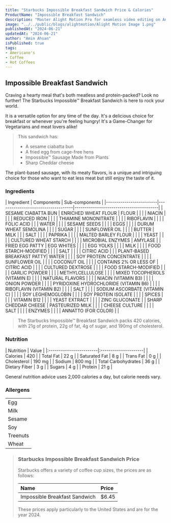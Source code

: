 ```yaml
---
title: "Starbucks Impossible Breakfast Sandwich Price & Calories"
ProductName: "Impossible Breakfast Sandwich" 
description: "Master Alight Motion Pro for seamless video editing on Android, iOS, and Tablets with our ultimate guide, unlocking advanced features and elevating your skills in 2024!"
image: "../../public/blogs/alightmotion/Alight Motion Image 1.png"
publishedAt: "2024-06-21"
updatedAt: "2024-06-21"
author: "Amin Ahsan"
isPublished: true
tags:
- Americano's
- Coffee
- Hot Coffees   
---
```


 
## Impossible Breakfast Sandwich 
  
Craving a hearty meal that's both meatless and protein-packed? Look no further! The Starbucks Impossible™ Breakfast Sandwich is here to rock your world.

It is a versatile option for any time of the day. It's a delicious choice for breakfast or whenever you're feeling hungry! It's a Game-Changer for Vegetarians and meat lovers alike!

> This sandwich has:
> - A sesame ciabatta bun
> - A fried egg from cage-free hens
> - Impossible™ Sausage Made from Plants
> - Sharp Cheddar cheese

The plant-based sausage, with its meaty flavors, is a unique and intriguing choice for those who want to eat less meat but still enjoy the taste of it.
 
### Ingredients
<div style={{ overflowX: 'scroll' }}>
| Ingredient              | Components                         | Sub-components                          |
|-------------------------|------------------------------------|-----------------------------------------|
| SESAME CIABATTA BUN     | ENRICHED WHEAT FLOUR               | FLOUR                                   |
|                         |                                    | NIACIN                                  |
|                         |                                    | REDUCED IRON                            |
|                         |                                    | THIAMINE MONONITRATE                    |
|                         |                                    | RIBOFLAVIN                              |
|                         |                                    | FOLIC ACID                              |
|                         | WATER                              |                                         |
|                         | SESAME SEEDS                       |                                         |
|                         | EGGS                               |                                         |
|                         | DURUM WHEAT SEMOLINA               |                                         |
|                         | SUGAR                              |                                         |
|                         | SUNFLOWER OIL                      |                                         |
|                         | BUTTER                             | MILK                                    |
|                         | SALT                               |                                         |
|                         | PAPRIKA                            |                                         |
|                         | MALTED BARLEY FLOUR                |                                         |
|                         | YEAST                              |                                         |
|                         | CULTURED WHEAT STARCH              |                                         |
|                         | MICROBIAL ENZYMES                  | AMYLASE                                 |
| FRIED EGG PATTY         | EGG WHITES                         |                                         |
|                         | EGG YOLKS                          |                                         |
|                         | MILK                               |                                         |
|                         | FOOD STARCH-MODIFIED               |                                         |
|                         | SALT                               |                                         |
|                         | CITRIC ACID                        |                                         |
| PLANT-BASED BREAKFAST PATTY| WATER                          |                                         |
|                         | SOY PROTEIN CONCENTRATE            |                                         |
|                         | SUNFLOWER OIL                      |                                         |
|                         | COCONUT OIL                        |                                         |
|                         | CONTAINS 2% OR LESS OF             | CITRIC ACID                             |
|                         |                                    | CULTURED DEXTROSE                       |
|                         |                                    | FOOD STARCH-MODIFIED                    |
|                         |                                    | GARLIC POWDER                           |
|                         |                                    | METHYLCELLULOSE                         |
|                         |                                    | MIXED TOCOPHEROLS (VITAMIN E)           |
|                         |                                    | NATURAL FLAVORS                         |
|                         |                                    | NIACIN (VITAMIN B3)                     |
|                         |                                    | ONION POWDER                            |
|                         |                                    | PYRIDOXINE HYDROCHLORIDE (VITAMIN B6)   |
|                         |                                    | RIBOFLAVIN (VITAMIN B2)                 |
|                         |                                    | SALT                                    |
|                         |                                    | SODIUM ASCORBATE (VITAMIN C)            |
|                         |                                    | SOY LEGHEMOGLOBIN                       |
|                         |                                    | SOY PROTEIN ISOLATE                     |
|                         |                                    | SPICES                                  |
|                         |                                    | VITAMIN B12                             |
|                         |                                    | YEAST EXTRACT                           |
|                         |                                    | ZINC GLUCONATE                          |
| SHARP CHEDDAR CHEESE    | PASTEURIZED MILK                   |                                         |
|                         | CHEESE CULTURE                     |                                         |
|                         | SALT                               |                                         |
|                         | ENZYMES                            |                                         |
|                         | ANNATTO (FOR COLOR)                |                                         |
</div>

> The Starbucks Impossible™ Breakfast Sandwich packs 420 calories, with 21g of protein, 22g of fat, 4g of sugar, and 190mg of cholesterol.

### Nutrition
<div style={{ overflowX: 'scroll' }}>
    | Nutrition               | Value                |  
    |:------------------------|:---------------------|
    | Calories                | 420                  |
    | Total Fat               | 22 g                 |
    | Saturated Fat           | 8 g                  |
    | Trans Fat               | 0 g                  |
    | Cholesterol             | 190 mg               |
    | Sodium                  | 800 mg               |
    | Total Carbohydrates     | 36 g                 |
    | Dietary Fiber           | 3 g                  |
    | Sugars                  | 4 g                  |
    | Protein                 | 21 g                 |
</div>

General nutrition advice uses 2,000 calories a day, but calorie needs vary.

### Allergens
|                      |
|----------------------|
| Egg                  |
| Milk                 |
| Sesame               |
| Soy                  |
| Treenuts             |
| Wheat                |

> ### Starbucks Impossible Breakfast Sandwich Price
> 
> Starbucks offers a variety of coffee cup sizes, the prices are as follows:
> 
> | Name                         | Price |
> |:-----------------------------|:------|
> | Impossible Breakfast Sandwich| $6.45 |
> 
> These prices apply particularly to the United States and are for the year 2024.
